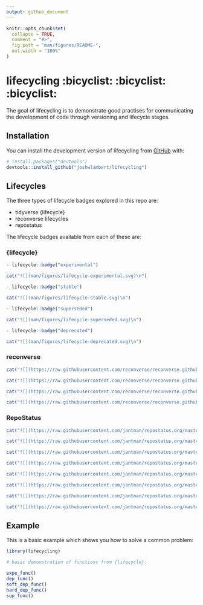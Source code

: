 ```yaml
---
output: github_document
---
```


<!-- README.md is generated from README.Rmd. Please edit that file -->

```r
knitr::opts_chunk$set(
  collapse = TRUE,
  comment = "#>",
  fig.path = "man/figures/README-",
  out.width = "100%"
)
```

# lifecycling :bicyclist: :bicyclist: :bicyclist:

<!-- badges: start -->
<!-- badges: end -->

The goal of lifecycling is to demonstrate good practises for communicating the 
development of code through versioning and lifecycle stages.

## Installation

You can install the development version of lifecycling from [GitHub](https://github.com/) with:

``` r
# install.packages("devtools")
devtools::install_github("joshwlambert/lifecycling")
```

## Lifecycles

The three types of lifecycle badges explored in this repo are:

- tidyverse {lifecycle} 
- reconverse lifecycles
- repostatus

The lifecycle badges available from each of these are:

### {lifecycle}

``` r
- lifecycle::badge("experimental")
```

```r
cat("![](man/figures/lifecycle-experimental.svg)\n")
```

``` r
- lifecycle::badge("stable")
```

```r
cat("![](man/figures/lifecycle-stable.svg)\n")
```

``` r
- lifecycle::badge("superseded")
```

```r
cat("![](man/figures/lifecycle-superseded.svg)\n")
```

``` r
- lifecycle::badge("deprecated")
```

```r
cat("![](man/figures/lifecycle-deprecated.svg)\n")
```

### reconverse

```r
cat("![](https://raw.githubusercontent.com/reconverse/reconverse.github.io/master/images/badge-concept.svg)\n")
```

```r
cat("![](https://raw.githubusercontent.com/reconverse/reconverse.github.io/master/images/badge-experimental.svg)\n")
```

```r
cat("![](https://raw.githubusercontent.com/reconverse/reconverse.github.io/master/images/badge-maturing.svg)\n")
```

```r
cat("![](https://raw.githubusercontent.com/reconverse/reconverse.github.io/master/images/badge-stable.svg)\n")
```

### RepoStatus

```r
cat("![](https://raw.githubusercontent.com/jantman/repostatus.org/master/badges/latest/concept.svg)\n")
```

```r
cat("![](https://raw.githubusercontent.com/jantman/repostatus.org/master/badges/latest/wip.svg)\n")
```

```r
cat("![](https://raw.githubusercontent.com/jantman/repostatus.org/master/badges/latest/suspended.svg)\n")
```

```r
cat("![](https://raw.githubusercontent.com/jantman/repostatus.org/master/badges/latest/abandoned.svg)\n")
```

```r
cat("![](https://raw.githubusercontent.com/jantman/repostatus.org/master/badges/latest/active.svg)\n")
```

```r
cat("![](https://raw.githubusercontent.com/jantman/repostatus.org/master/badges/latest/inactive.svg)\n")
```

```r
cat("![](https://raw.githubusercontent.com/jantman/repostatus.org/master/badges/latest/unsupported.svg)\n")
```

```r
cat("![](https://raw.githubusercontent.com/jantman/repostatus.org/master/badges/latest/moved.svg)\n")
```

## Example

This is a basic example which shows you how to solve a common problem:

```r
library(lifecycling)

# basic demonstration of functions from {lifecycle}:

expe_func()
dep_func()
soft_dep_func()
hard_dep_func()
sup_func()
```


